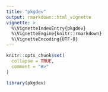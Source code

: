 ```yaml
---
title: "pkgdev"
output: rmarkdown::html_vignette
vignette: >
  %\VignetteIndexEntry{pkgdev}
  %\VignetteEngine{knitr::rmarkdown}
  %\VignetteEncoding{UTF-8}
---
```


```r
knitr::opts_chunk$set(
  collapse = TRUE,
  comment = "#>"
)
```

```r
library(pkgdev)
```
